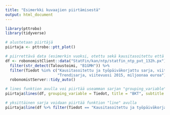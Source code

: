 ```yaml
---
title: "Esimerkki kuvaajien piirtämisestä"
output: html_document
---
```


```r
library(pttrobo)
library(tidyverse)
```

```r
# alustetaan piirtäjä
piirtaja <- pttrobo::ptt_plot()

# piirrettävä data (esimerkin vuoksi, otettu sekä kausitasoitettu että trendisarja)
df <- robonomistClient::data("StatFin/kan/ntp/statfin_ntp_pxt_132h.px") %>%
  filter(str_detect(Taloustoimi, "B1GMH")) %>%
  filter(Tiedot %in% c("Kausitasoitettu ja työpäiväkorjattu sarja, viitevuosi 2015, miljoonaa euroa",
                       "Trendisarja, viitevuosi 2015, miljoonaa euroa")) %>%
  robonomistServer::tidy_auto()

# lines funktion avulla voi piirtää useamman sarjan "grouping_variable" hyödyntäen
piirtaja$lines(df, grouping_variable = Tiedot, title = "BKT", subtitle = "Vertailu kausitasoitettuun sarjaan", lahde = "Tilastokeskus", yksikko = "€")

# yksittäinen sarja voidaan piirtää funktion "line" avulla
piirtaja$line(df %>% filter(Tiedot == "Kausitasoitettu ja työpäiväkorjattu sarja, viitevuosi 2015, miljoonaa euroa"), title = "BKT", lahde = "Tilastokeskus")

```
